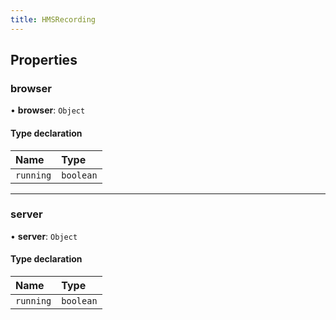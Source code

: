 ```yaml
---
title: HMSRecording
---
```


## Properties

### browser

• **browser**: `Object`

#### Type declaration

| Name      | Type      |
| :-------- | :-------- |
| `running` | `boolean` |

---

### server

• **server**: `Object`

#### Type declaration

| Name      | Type      |
| :-------- | :-------- |
| `running` | `boolean` |
